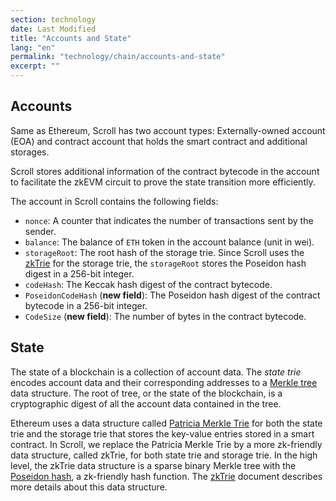 ```yaml
---
section: technology
date: Last Modified
title: "Accounts and State"
lang: "en"
permalink: "technology/chain/accounts-and-state"
excerpt: ""
---
```


## Accounts

Same as Ethereum, Scroll has two account types: Externally-owned account (EOA) and contract account that holds the smart contract and additional storages.

Scroll stores additional information of the contract bytecode in the account to facilitate the zkEVM circuit to prove the state transition more efficiently.

The account in Scroll contains the following fields:

- `nonce`: A counter that indicates the number of transactions sent by the sender.
- `balance`: The balance of `ETH` token in the account balance (unit in wei).
- `storageRoot`: The root hash of the storage trie. Since Scroll uses the [zkTrie](/technology/sequencer/zktrie) for the storage trie, the `storageRoot` stores the Poseidon hash digest in a 256-bit integer.
- `codeHash`: The Keccak hash digest of the contract bytecode.
- `PoseidonCodeHash` (**new field**): The Poseidon hash digest of the contract bytecode in a 256-bit integer.
- `CodeSize` (**new field**): The number of bytes in the contract bytecode.

## State

The state of a blockchain is a collection of account data. The _state trie_ encodes account data and their corresponding addresses to a [Merkle tree](https://en.wikipedia.org/wiki/Merkle_tree) data structure. The root of tree, or the state of the blockchain, is a cryptographic digest of all the account data contained in the tree.

Ethereum uses a data structure called [Patricia Merkle Trie](https://ethereum.org/en/developers/docs/data-structures-and-encoding/patricia-merkle-trie/) for both the state trie and the storage trie that stores the key-value entries stored in a smart contract. In Scroll, we replace the Patricia Merkle Trie by a more zk-friendly data structure, called zkTrie, for both state trie and storage trie. In the high level, the zkTrie data structure is a sparse binary Merkle tree with the [Poseidon hash](https://eprint.iacr.org/2019/458.pdf), a zk-friendly hash function. The [zkTrie](/technology/sequencer/zktrie) document describes more details about this data structure.
